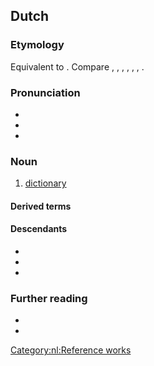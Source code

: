 ==Dutch==
{{wikipedia|lang=nl}}

===Etymology===
Equivalent to {{af|nl|woord|t1=word|-en-|boek|t3=book}}. Compare {{cog|fy|wurdboek|t=dictionary}}, {{cog|nds-de|Woordenbook}}, {{m|nds-de|Wöörbook|t=dictionary}}, {{cog|de|Wörterbuch|t=dictionary}}, {{cog|sv|ordbok|t=dictionary}}, {{cog|da|ordbog|t=dictionary}}, {{cog|en|wordbook}}.

===Pronunciation===
* {{IPA|nl|/ˈʋoːrdə(n)ˌbuk/|[ˈʋʊːrdə(n)ˌbuk]}}
* {{audio|nl|Nl-woordenboek.ogg|audio}}
* {{hyphenation|nl|woor|den|boek}}

===Noun===
{{nl-noun|n|-en|woordenboekje}}

# [[dictionary]]
#: {{syn|nl|dictionaire}}

====Derived terms====
{{der2
|nl|uitspraakwoordenboek
|vertaalwoordenboek
}}

====Descendants====
* {{desc|af|woordeboek}}
* {{desc|dcr|woord-buk}}
* {{desc|srn|wortubuku|bor=1}}

===Further reading===
* {{R:WNT|M087164}}
* {{R:Van Dale online}}

[[Category:nl:Reference works]]